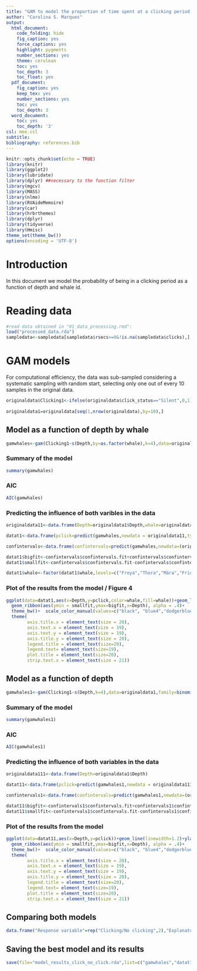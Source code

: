 ---
title: "GAM to model the proportion of time spent at a clicking period through depth and by whale"
author: "Carolina S. Marques"
output:
  html_document:
    code_folding: hide
    fig_caption: yes
    force_captions: yes
    highlight: pygments
    number_sections: yes
    theme: cerulean
    toc: yes
    toc_depth: 3
    toc_float: yes
  pdf_document:
    fig_caption: yes
    keep_tex: yes
    number_sections: yes
    toc: yes
    toc_depth: 3
  word_document:
    toc: yes
    toc_depth: '3'
csl: mee.csl
subtitle: 
bibliography: references.bib
---

```{r setup,include=FALSE}
knitr::opts_chunk$set(echo = TRUE) 
library(knitr)
library(ggplot2)
library(lubridate)
library(dplyr) ##necessary to the function filter 
library(mgcv)
library(MASS)
library(nlme)
library(RVAideMemoire)
library(car)
library(hrbrthemes) 
library(dplyr)
library(tidyverse)
library(Hmisc)
theme_set(theme_bw())
options(encoding = 'UTF-8')
```

# Introduction 

In this document we model the probability of being in a clicking period as a function of depth and whale id.


# Reading data 


```{r}
#read data obtained in "01_data_processing.rmd":
load("processed_data.rda")
sampledata<-sampledata[sampledata$rsecs>=0&!is.na(sampledata$clicks),]

```


#  GAM models 

For computational efficiency, the data was sub-sampled considering a systematic sampling with random start, selecting only one out of every 10 samples in the original data. 

```{r}
originaldata$Clicking1<-ifelse(originaldata$click_status=="Silent",0,1)
                         
originaldata1=originaldata[seq(1,nrow(originaldata),by=10),]

```


## Model as a function of depth by whale


```{r}
gamwhales<-gam(Clicking1~s(Depth,by=as.factor(whale),k=4),data=originaldata1,family=binomial(link="logit"))
```

### Summary of the model 

```{r}  
summary(gamwhales) 
```

### AIC

```{r}
AIC(gamwhales)
```

### Predicting the influence of both varibles in the data


```{r}

originaldata11<-data.frame(Depth=originaldata1$Depth,whale=originaldata1$whale)

datat1<-data.frame(pclick=predict(gamwhales,newdata = originaldata11,type="response"),Depth=originaldata11$Depth,whale=originaldata11$whale)#get the prediction

confintervals<-data.frame(confintervals=predict(gamwhales,newdata=(originaldata11),type="response",se.fit=T))#get the confidence intervals

datat1$bigfit<-confintervals$confintervals.fit+confintervals$confintervals.se.fit
datat1$smallfit<-confintervals$confintervals.fit-confintervals$confintervals.se.fit

datat1$whale<-factor(datat1$whale,levels=c("Freya","Thora","Mára","Frida","Eistla","Balder","Jonas","Mutti"))

```

### Plot of the results from the model / Figure 4

```{r}
ggplot(data=datat1,aes(x=Depth,y=pclick,color=whale,fill=whale))+geom_line(linewidth=1.2)+ylab("Predicted probabilty of being in \na clicking period")+xlab("Depth(m)")+
  geom_ribbon(aes(ymin = smallfit,ymax=bigfit,x=Depth), alpha = .4)+
  theme_bw()+  scale_color_manual(values=c("black", "blue4","dodgerblue1","turquoise4","green4","darkorchid4","coral4","darkorange"))+  scale_fill_manual(values=c("black", "blue4","dodgerblue1","turquoise4","green4","darkorchid4","coral4","darkorange"))+labs(fill="",color="")+
  theme(
        axis.title.x = element_text(size = 20), 
        axis.text.x = element_text(size = 19),
        axis.text.y = element_text(size = 19),
        axis.title.y = element_text(size = 20),
        legend.title = element_text(size=20),
        legend.text= element_text(size=19),
        plot.title = element_text(size=20),
        strip.text.x = element_text(size = 21))
```

## Model as a function of depth


```{r}
gamwhales1<-gam(Clicking1~s(Depth,k=4),data=originaldata1,family=binomial(link="logit"))
```

### Summary of the model  

```{r}
summary(gamwhales1) 
```


### AIC

```{r}
AIC(gamwhales1)
```



### Predicting the influence of both variables in the data


```{r}

originaldata111<-data.frame(Depth=originaldata1$Depth)

datat11<-data.frame(pclick=predict(gamwhales1,newdata = originaldata111,type="response"),Depth=originaldata111$Depth)#get the prediction

confintervals1<-data.frame(confintervals=predict(gamwhales1,newdata=(originaldata111),type="response",se.fit=T))#get the confidence intervals

datat11$bigfit<-confintervals1$confintervals.fit+confintervals1$confintervals.se.fit
datat11$smallfit<-confintervals1$confintervals.fit-confintervals1$confintervals.se.fit

```

### Plot of the results from the model 

```{r}
ggplot(data=datat11,aes(x=Depth,y=pclick))+geom_line(linewidth=1.2)+ylab("Predicted probabilty of being in \na clicking period")+xlab("Depth(m)")+
  geom_ribbon(aes(ymin = smallfit,ymax=bigfit,x=Depth), alpha = .4)+
  theme_bw()+  scale_color_manual(values=c("black", "blue4","dodgerblue1","turquoise4","green4","darkorchid4","coral4","darkorange"))+  scale_fill_manual(values=c("black", "blue4","dodgerblue1","turquoise4","green4","darkorchid4","coral4","darkorange"))+labs(fill="",color="")+
  theme(
        axis.title.x = element_text(size = 20), 
        axis.text.x = element_text(size = 19),
        axis.text.y = element_text(size = 19),
        axis.title.y = element_text(size = 20),
        legend.title = element_text(size=20),
        legend.text= element_text(size=19),
        plot.title = element_text(size=20),
        strip.text.x = element_text(size = 21))
```


## Comparing both models

```{r}
data.frame("Response variable"=rep("Clicking/No clicking",2),"Explanatory variables"=c("depth by narwhal ID","depth"),"AIC"=c(round(AIC(gamwhales),3),round(AIC(gamwhales1),3)))
```

## Saving the best model and its results

```{r}
save(file="model_results_click_no_click.rda",list=c("gamwhales","datat1"))

```






